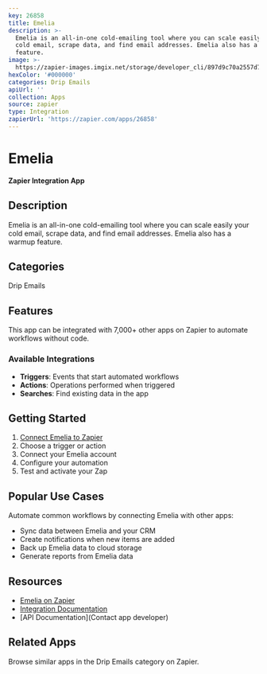 ```yaml
---
key: 26858
title: Emelia
description: >-
  Emelia is an all-in-one cold-emailing tool where you can scale easily your
  cold email, scrape data, and find email addresses. Emelia also has a warmup
  feature.
image: >-
  https://zapier-images.imgix.net/storage/developer_cli/897d9c70a2557d7000a1deebd81587d3.png?auto=format%2Ccompress&ixlib=python-3.0.0&q=50
hexColor: '#000000'
categories: Drip Emails
apiUrl: ''
collection: Apps
source: zapier
type: Integration
zapierUrl: 'https://zapier.com/apps/26858'
---
```

# Emelia

**Zapier Integration App**

## Description

Emelia is an all-in-one cold-emailing tool where you can scale easily your cold email, scrape data, and find email addresses. Emelia also has a warmup feature.

## Categories

Drip Emails

## Features

This app can be integrated with 7,000+ other apps on Zapier to automate workflows without code.

### Available Integrations

- **Triggers**: Events that start automated workflows
- **Actions**: Operations performed when triggered
- **Searches**: Find existing data in the app

## Getting Started

1. [Connect Emelia to Zapier](https://zapier.com/apps/26858)
2. Choose a trigger or action
3. Connect your Emelia account
4. Configure your automation
5. Test and activate your Zap

## Popular Use Cases

Automate common workflows by connecting Emelia with other apps:

- Sync data between Emelia and your CRM
- Create notifications when new items are added
- Back up Emelia data to cloud storage
- Generate reports from Emelia data

## Resources

- [Emelia on Zapier](https://zapier.com/apps/26858)
- [Integration Documentation](https://zapier.com/apps/26858/integrations)
- [API Documentation](Contact app developer)

## Related Apps

Browse similar apps in the Drip Emails category on Zapier.
